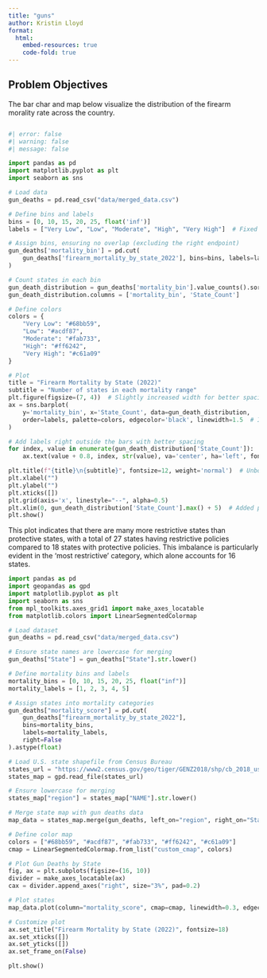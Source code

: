 ```yaml
---
title: "guns"
author: Kristin Lloyd
format:
  html:
    embed-resources: true
    code-fold: true
---
```


## Problem Objectives

The bar char and map below visualize the distribution of the firearm morality rate across the country.

```python



```

```python

#| error: false
#| warning: false
#| message: false

import pandas as pd
import matplotlib.pyplot as plt
import seaborn as sns

# Load data
gun_deaths = pd.read_csv("data/merged_data.csv")

# Define bins and labels
bins = [0, 10, 15, 20, 25, float('inf')]
labels = ["Very Low", "Low", "Moderate", "High", "Very High"]  # Fixed the syntax error

# Assign bins, ensuring no overlap (excluding the right endpoint)
gun_deaths['mortality_bin'] = pd.cut(
    gun_deaths['firearm_mortality_by_state_2022'], bins=bins, labels=labels, right=False
)

# Count states in each bin
gun_death_distribution = gun_deaths['mortality_bin'].value_counts().sort_index().reset_index()
gun_death_distribution.columns = ['mortality_bin', 'State_Count']

# Define colors
colors = {
    "Very Low": "#68bb59",
    "Low": "#acdf87",
    "Moderate": "#fab733",
    "High": "#ff6242",
    "Very High": "#c61a09"
}

# Plot
title = "Firearm Mortality by State (2022)"
subtitle = "Number of states in each mortality range"
plt.figure(figsize=(7, 4))  # Slightly increased width for better spacing
ax = sns.barplot(
    y='mortality_bin', x='State_Count', data=gun_death_distribution,
    order=labels, palette=colors, edgecolor='black', linewidth=1.5  # Increased border width
)

# Add labels right outside the bars with better spacing
for index, value in enumerate(gun_death_distribution['State_Count']):
    ax.text(value + 0.8, index, str(value), va='center', ha='left', fontsize=12, color='black')

plt.title(f"{title}\n{subtitle}", fontsize=12, weight='normal')  # Unbolded title, smaller font
plt.xlabel("")
plt.ylabel("")
plt.xticks([])
plt.grid(axis='x', linestyle="--", alpha=0.5)
plt.xlim(0, gun_death_distribution['State_Count'].max() + 5)  # Added padding to the x-axis
plt.show()

```

This plot indicates that there are many more restrictive states than protective states, with a total of 27 states having restrictive policies compared to 18 states with protective policies. This imbalance is particularly evident in the 'most restrictive' category, which alone accounts for 16 states.

```python

import pandas as pd
import geopandas as gpd
import matplotlib.pyplot as plt
import seaborn as sns
from mpl_toolkits.axes_grid1 import make_axes_locatable
from matplotlib.colors import LinearSegmentedColormap

# Load dataset
gun_deaths = pd.read_csv("data/merged_data.csv")

# Ensure state names are lowercase for merging
gun_deaths["State"] = gun_deaths["State"].str.lower()

# Define mortality bins and labels
mortality_bins = [0, 10, 15, 20, 25, float("inf")]
mortality_labels = [1, 2, 3, 4, 5]

# Assign states into mortality categories
gun_deaths["mortality_score"] = pd.cut(
    gun_deaths["firearm_mortality_by_state_2022"], 
    bins=mortality_bins, 
    labels=mortality_labels,
    right=False
).astype(float)

# Load U.S. state shapefile from Census Bureau
states_url = "https://www2.census.gov/geo/tiger/GENZ2018/shp/cb_2018_us_state_20m.zip"
states_map = gpd.read_file(states_url)

# Ensure lowercase for merging
states_map["region"] = states_map["NAME"].str.lower()

# Merge state map with gun deaths data
map_data = states_map.merge(gun_deaths, left_on="region", right_on="State", how="left")

# Define color map
colors = ["#68bb59", "#acdf87", "#fab733", "#ff6242", "#c61a09"]
cmap = LinearSegmentedColormap.from_list("custom_cmap", colors)

# Plot Gun Deaths by State
fig, ax = plt.subplots(figsize=(16, 10))
divider = make_axes_locatable(ax)
cax = divider.append_axes("right", size="3%", pad=0.2)

# Plot states
map_data.plot(column="mortality_score", cmap=cmap, linewidth=0.3, edgecolor="black", ax=ax, legend=True, cax=cax)

# Customize plot
ax.set_title("Firearm Mortality by State (2022)", fontsize=18)
ax.set_xticks([])
ax.set_yticks([])
ax.set_frame_on(False)

plt.show()


```
